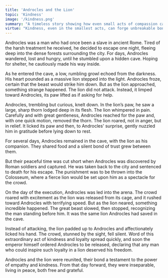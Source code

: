 ```yaml
---
title: 'Androcles and the Lion'
topic: 'Kindness'
image: '/kindness.png'
summary: "A timeless story showing how even small acts of compassion can create bonds that transcend fear and danger."
virtue: "Kindness, even in the smallest acts, can forge unbreakable bonds. When we show compassion, it can return to us in unexpected and powerful ways."
---
```

Androcles was a man who had once been a slave in ancient Rome. Tired of the harsh treatment he received, he decided to escape one night, fleeing deep into the dense forests surrounding the city. For days, Androcles wandered, lost and hungry, until he stumbled upon a hidden cave. Hoping for shelter, he cautiously made his way inside.

As he entered the cave, a low, rumbling growl echoed from the darkness. His heart pounded as a massive lion stepped into the light. Androcles froze, certain that the beast would strike him down. But as the lion approached, something strange happened. The lion did not attack. Instead, it limped toward Androcles, its paw lifted as if asking for help.

Androcles, trembling but curious, knelt down. In the lion’s paw, he saw a large, sharp thorn lodged deep in its flesh. The lion whimpered in pain. Carefully and with great gentleness, Androcles reached for the paw and, with one quick motion, removed the thorn. The lion roared, not in anger, but in relief. It licked its paw and then, to Androcles' surprise, gently nuzzled him in gratitude before lying down to rest.

For several days, Androcles remained in the cave, with the lion as his companion. They shared food and a silent bond of trust grew between them.

But their peaceful time was cut short when Androcles was discovered by Roman soldiers and captured. He was taken back to the city and sentenced to death for his escape. The punishment was to be thrown into the Colosseum, where a fierce lion would be set upon him as a spectacle for the crowd.

On the day of the execution, Androcles was led into the arena. The crowd roared with excitement as the lion was released from its cage, and it rushed toward Androcles with terrifying speed. But as the lion neared, something incredible happened. The great beast slowed, then stopped, recognizing the man standing before him. It was the same lion Androcles had saved in the cave.

Instead of attacking, the lion padded up to Androcles and affectionately licked his hand. The crowd, stunned by the sight, fell silent. Word of this extraordinary act of kindness and loyalty spread quickly, and soon the emperor himself ordered Androcles to be released, declaring that any man who could inspire such loyalty in a lion deserved his freedom.

Androcles and the lion were reunited, their bond a testament to the power of empathy and kindness. From that day forward, they were inseparable, living in peace, both free and grateful.



